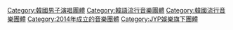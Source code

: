 
{{Cat main|GOT7}}
[[Category:韓國男子演唱團體|Category:韓國男子演唱團體]]
[[Category:韓語流行音樂團體|Category:韓語流行音樂團體]]
[[Category:韓國流行音樂團體|Category:韓國流行音樂團體]]
[[Category:2014年成立的音樂團體|Category:2014年成立的音樂團體]]
[[Category:JYP娛樂旗下團體|Category:JYP娛樂旗下團體]]